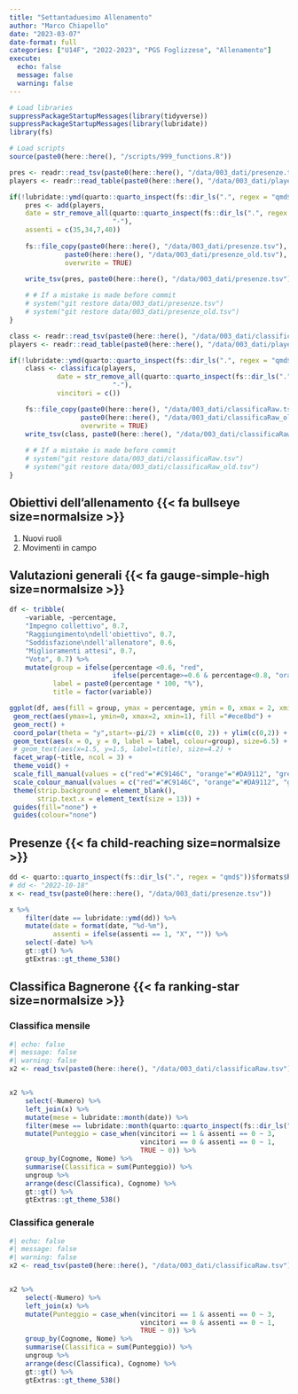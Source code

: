 ```yaml
---
title: "Settantaduesimo Allenamento"
author: "Marco Chiapello"
date: "2023-03-07"
date-format: full
categories: ["U14F", "2022-2023", "PGS Foglizzese", "Allenamento"]
execute: 
  echo: false
  message: false
  warning: false
---
```


```r
# Load libraries
suppressPackageStartupMessages(library(tidyverse))
suppressPackageStartupMessages(library(lubridate))
library(fs)

# Load scripts
source(paste0(here::here(), "/scripts/999_functions.R"))
```

```r
pres <- readr::read_tsv(paste0(here::here(), "/data/003_dati/presenze.tsv"), show_col_types = FALSE)
players <- readr::read_table(paste0(here::here(), "/data/003_dati/players.tsv"), show_col_types = FALSE)

if(!lubridate::ymd(quarto::quarto_inspect(fs::dir_ls(".", regex = "qmd$"))$formats$html$metadata$date) %in% pres$date){
    pres <- add(players,
    date = str_remove_all(quarto::quarto_inspect(fs::dir_ls(".", regex = "qmd$"))$formats$html$metadata$date,
                          "-"),
    assenti = c(35,34,7,40))
    
    fs::file_copy(paste0(here::here(), "/data/003_dati/presenze.tsv"),
              paste0(here::here(), "/data/003_dati/presenze_old.tsv"),
              overwrite = TRUE)
    
    write_tsv(pres, paste0(here::here(), "/data/003_dati/presenze.tsv"))

    # # If a mistake is made before commit
    # system("git restore data/003_dati/presenze.tsv")
    # system("git restore data/003_dati/presenze_old.tsv")
}
```

```r
class <- readr::read_tsv(paste0(here::here(), "/data/003_dati/classificaRaw.tsv"), show_col_types = FALSE)
players <- readr::read_table(paste0(here::here(), "/data/003_dati/players.tsv"), show_col_types = FALSE)

if(!lubridate::ymd(quarto::quarto_inspect(fs::dir_ls(".", regex = "qmd$"))$formats$html$metadata$date) %in% class$date){
    class <- classifica(players,
            date = str_remove_all(quarto::quarto_inspect(fs::dir_ls(".", regex = "qmd$"))$formats$html$metadata$date,
                          "-"),
            vincitori = c())

    fs::file_copy(paste0(here::here(), "/data/003_dati/classificaRaw.tsv"),
                  paste0(here::here(), "/data/003_dati/classificaRaw_old.tsv"),
                  overwrite = TRUE)
    write_tsv(class, paste0(here::here(), "/data/003_dati/classificaRaw.tsv"))
    
    # # If a mistake is made before commit
    # system("git restore data/003_dati/classificaRaw.tsv")
    # system("git restore data/003_dati/classificaRaw_old.tsv")
}
```



## Obiettivi dell'allenamento {{< fa bullseye size=normalsize >}}

1. Nuovi ruoli
1. Movimenti in campo

## Valutazioni generali {{< fa gauge-simple-high size=normalsize >}}

```r
df <- tribble(
    ~variable, ~percentage,
    "Impegno collettivo", 0.7,
    "Raggiungimento\ndell'obiettivo", 0.7,
    "Soddisfazione\ndell'allenatore", 0.6,
    "Miglioramenti attesi", 0.7,
    "Voto", 0.7) %>% 
    mutate(group = ifelse(percentage <0.6, "red",
                          ifelse(percentage>=0.6 & percentage<0.8, "orange","green")),
           label = paste0(percentage * 100, "%"),
           title = factor(variable))

ggplot(df, aes(fill = group, ymax = percentage, ymin = 0, xmax = 2, xmin = 1)) +
 geom_rect(aes(ymax=1, ymin=0, xmax=2, xmin=1), fill ="#ece8bd") +
 geom_rect() + 
 coord_polar(theta = "y",start=-pi/2) + xlim(c(0, 2)) + ylim(c(0,2)) +
 geom_text(aes(x = 0, y = 0, label = label, colour=group), size=6.5) +
 # geom_text(aes(x=1.5, y=1.5, label=title), size=4.2) + 
 facet_wrap(~title, ncol = 3) +
 theme_void() +
 scale_fill_manual(values = c("red"="#C9146C", "orange"="#DA9112", "green"="#129188")) +
 scale_colour_manual(values = c("red"="#C9146C", "orange"="#DA9112", "green"="#129188")) +
 theme(strip.background = element_blank(),
       strip.text.x = element_text(size = 13)) +
 guides(fill="none") +
 guides(colour="none")
```

## Presenze {{< fa child-reaching size=normalsize >}}

```r
dd <- quarto::quarto_inspect(fs::dir_ls(".", regex = "qmd$"))$formats$html$metadata$date
# dd <- "2022-10-18"
x <- read_tsv(paste0(here::here(), "/data/003_dati/presenze.tsv"))

x %>% 
    filter(date == lubridate::ymd(dd)) %>%
    mutate(date = format(date, "%d-%m"),
           assenti = ifelse(assenti == 1, "X", "")) %>% 
    select(-date) %>% 
    gt::gt() %>% 
    gtExtras::gt_theme_538() 
```

## Classifica Bagnerone {{< fa ranking-star size=normalsize >}}

### Classifica mensile

```r
#| echo: false
#| message: false
#| warning: false
x2 <- read_tsv(paste0(here::here(), "/data/003_dati/classificaRaw.tsv"))


x2 %>%
    select(-Numero) %>% 
    left_join(x) %>% 
    mutate(mese = lubridate::month(date)) %>% 
    filter(mese == lubridate::month(quarto::quarto_inspect(fs::dir_ls(".", regex = "qmd$"))$formats$html$metadata$date)) %>% 
    mutate(Punteggio = case_when(vincitori == 1 & assenti == 0 ~ 3,
                                 vincitori == 0 & assenti == 0 ~ 1,
                                 TRUE ~ 0)) %>% 
    group_by(Cognome, Nome) %>% 
    summarise(Classifica = sum(Punteggio)) %>% 
    ungroup %>% 
    arrange(desc(Classifica), Cognome) %>% 
    gt::gt() %>% 
    gtExtras::gt_theme_538()

```

### Classifica generale

```r
#| echo: false
#| message: false
#| warning: false
x2 <- read_tsv(paste0(here::here(), "/data/003_dati/classificaRaw.tsv"))


x2 %>%
    select(-Numero) %>% 
    left_join(x) %>% 
    mutate(Punteggio = case_when(vincitori == 1 & assenti == 0 ~ 3,
                                 vincitori == 0 & assenti == 0 ~ 1,
                                 TRUE ~ 0)) %>% 
    group_by(Cognome, Nome) %>% 
    summarise(Classifica = sum(Punteggio)) %>% 
    ungroup %>% 
    arrange(desc(Classifica), Cognome) %>% 
    gt::gt() %>% 
    gtExtras::gt_theme_538()

```
